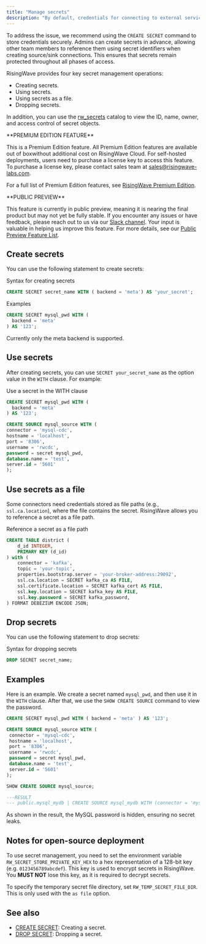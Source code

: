 ```yaml
---
title: "Manage secrets"
description: "By default, credentials for connecting to external services (like MySQL) are specified in plain text within the `WITH` clause of `CREATE SOURCE / SINK` statements. This practice poses security risks, particularly for large organizations where multiple teams manage connected services."
---
```


To address the issue, we recommend using the `CREATE SECRET` command to store credentials securely. Admins can create secrets in advance, allowing other team members to reference them using secret identifiers when creating source/sink connections. This ensures that secrets remain protected throughout all phases of access.

RisingWave provides four key secret management operations:

* Creating secrets.
* Using secrets.
* Using secrets as a file.
* Dropping secrets.

In addition, you can use the [rw\_secrets](/sql/system-catalogs/rw-catalog) catalog to view the ID, name, owner, and access control of secret objects.

<Tip>
**PREMIUM EDITION FEATURE**

This is a Premium Edition feature. All Premium Edition features are available out of boxwithout additional cost on RisingWave Cloud. For self-hosted deployments, users need to purchase a license key to access this feature. To purchase a license key, please contact sales team at [sales@risingwave-labs.com](mailto:sales@risingwave-labs.com).

For a full list of Premium Edition features, see [RisingWave Premium Edition](/get-started/rw-premium-edition-intro). 
</Tip>

<Note>
**PUBLIC PREVIEW**

This feature is currently in public preview, meaning it is nearing the final product but may not yet be fully stable. If you encounter any issues or have feedback, please reach out to us via our [Slack channel](https://www.risingwave.com/slack). Your input is valuable in helping us improve this feature. For more details, see our [Public Preview Feature List](/changelog/product-lifecycle#features-in-the-public-preview-stage).
</Note>

## Create secrets

You can use the following statement to create secrets:

Syntax for creating secrets

```sql
CREATE SECRET secret_name WITH ( backend = 'meta') AS 'your_secret';
```

Examples

```sql
CREATE SECRET mysql_pwd WITH (
  backend = 'meta'
) AS '123';
```

<Note>
Currently only the meta backend is supported.
</Note>

## Use secrets

After creating secrets, you can use `SECRET your_secret_name` as the option value in the `WITH` clause. For example:

Use a secret in the WITH clause

```sql
CREATE SECRET mysql_pwd WITH (
  backend = 'meta'
) AS '123';

CREATE SOURCE mysql_source WITH (
connector = 'mysql-cdc',
hostname = 'localhost',
port = '8306',
username = 'rwcdc',
password = secret mysql_pwd,
database.name = 'test',
server.id = '5601'
);

```

## Use secrets as a file

Some connectors need credentials stored as file paths (e.g., `ssl.ca.location`), where the file contains the secret. RisingWave allows you to reference a secret as a file path.

Reference a secret as a file path

```sql
CREATE TABLE district (
    d_id INTEGER,
    PRIMARY KEY (d_id)
) with (
    connector = 'kafka',
    topic = 'your-topic',
    properties.bootstrap.server = 'your-broker-address:29092',
    ssl.ca.location = SECRET kafka_ca AS FILE,
    ssl.certificate.location = SECRET kafka_cert AS FILE,
    ssl.key.location = SECRET kafka_key AS FILE,
    ssl.key.password = SECRET kafka_password,
) FORMAT DEBEZIUM ENCODE JSON;
```

## Drop secrets

You can use the following statement to drop secrets:

Syntax for dropping secrets

```sql
DROP SECRET secret_name;
```

## Examples

Here is an example. We create a secret named `mysql_pwd`, and then use it in the `WITH` clause. After that, we use the `SHOW CREATE SOURCE` command to view the password.

```sql
CREATE SECRET mysql_pwd WITH ( backend = 'meta' ) AS '123';
```

```sql
CREATE SOURCE mysql_source WITH (
 connector = 'mysql-cdc',
 hostname = 'localhost',
 port = '8306',
 username = 'rwcdc',
 password = secret mysql_pwd,
 database.name = 'test',
 server.id = '5601'
);
```

```sql
SHOW CREATE SOURCE mysql_source;

---RESULT
--- public.mysql_mydb | CREATE SOURCE mysql_mydb WITH (connector = 'mysql-cdc', hostname = 'mysql', port = '3306', username = 'root', password = secret mysql_pwd, database.name = 'mydb', server.id = '2') FORMAT PLAIN ENCODE JSON
```

As shown in the result, the MySQL password is hidden, ensuring no secret leaks.

## Notes for open-source deployment

To use secret management, you need to set the environment variable `RW_SECRET_STORE_PRIVATE_KEY_HEX` to a hex representation of a 128-bit key (e.g. `0123456789abcdef`). This key is used to encrypt secrets in RisingWave. You **MUST NOT** lose this key, as it is required to decrypt secrets.

To specify the temporary secret file directory, set `RW_TEMP_SECRET_FILE_DIR`. This is only used with the `as file` option.

## See also

* [CREATE SECRET](/sql/commands/sql-create-secret): Creating a secret.
* [DROP SECRET](/sql/commands/sql-drop-secret): Dropping a secret.
